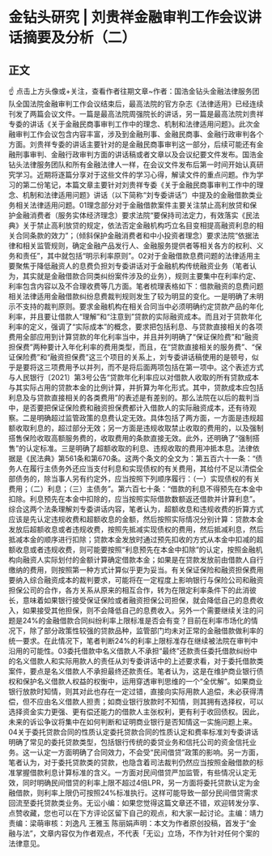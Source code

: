 # 金钻头研究 | 刘贵祥金融审判工作会议讲话摘要及分析（二）
## 正文
☝ 点击上方头像或+关注，查看作者往期文章~作者：国浩金钻头金融法律服务团队全国法院金融审判工作会议结束后，最高法院的官方杂志《法律适用》已经连续刊发了两篇会议文件。一篇是最高法院周强院长的讲话，另一篇是最高法院刘贵祥专委的讲话《关于金融民商事审判工作中的理念、机制和法律适用问题》。此次金融审判工作会议包含内容丰富，涉及到金融刑事、金融民商事、金融行政审判各个方面。刘贵祥专委的讲话主要针对的是金融民商事审判这一部分，后续可能还有金融刑事审判、金融行政审判方面的讲话稿或者文章以及会议纪要文件发布。国浩金钻头法律服务团队和所有金融法律人一样，在会议文件发布后第一时间开始认真研究学习。近期将逐篇分享对于这些文件的学习心得，解读文件的重点问题。作为学习的第二份笔记，本篇文章主要针对刘贵祥专委《关于金融民商事审判工作中的理念、机制和法律适用问题》讲话（以下简称“刘专委讲话”）中提及的金融借款类业务相关法律适用问题。01理念部分对于金融借款案件主要关注禁止高利放贷和保护金融消费者（服务实体经济理念）要求法院“要保持司法定力，有效落实《民法典》关于禁止高利放贷的规定，依法否定金融机构巧立名目变相提高融资利息的相关合同条款的效力”；（倾斜保护金融消费者和中小投资者理念）要求法院“依据法律和相关监管规则，确定金融产品发行人、金融服务提供者等相关各方的权利、义务和责任”，其中就包括“明示利率原则”。02对于金融借款息费问题的法律适用主要聚焦于降低融资人的息费负担刘专委讲话对于金融机构传统融资业务（笔者认为，其实就是金融借款合同类纠纷案件涉及的业务），规则主要集中在利率约定、利率包含内容以及不合理收费等几方面。笔者梳理表格如下：借款融资的息费问题相关法律适用金融借款纠纷息费裁判规则发生了较为明显的变化。一是明确了未明示不支持的裁判原则。要求金融机构在相关合同当中必须明确约定贷款产品的年化利率，并且要让借款人“理解”和“注意到”贷款的实际融资成本。而且对于贷款年化利率的定义，强调了“实际成本”的概念，要求把包括利息、与贷款直接相关的各项费用全部应用到计算贷款的年化利率当中，并且并列明确了“保证保险费”和“融资担保费”两种要计入年化利率的费用类型，而且，在“贷款直接相关的服务费”、“保证保险费”和“融资担保费”这三个项目的关系上，刘专委讲话稿使用的是顿号，似乎是要将这三项费用予以并列，而不是将后面两项包括在第一项中。这个表述方式与人民银行〔2021〕第3号公告“贷款年化利率应以对借款人收取的所有贷款成本与其实际占用的贷款本金的比例计算，并折算为年化形式。其中，贷款成本应包括利息及与贷款直接相关的各类费用”的表述是有差别的。那么法院在以后的裁判当中，是否要把保证保险费和融资担保费都计入借款人的实际融资成本，还有待观察。二是明确超过监管政策的息费认定无效。具体包括了两方面，一方面是违规超额收取利息的，超过部分无效；另一方面是违规收取禁止收取的费用的，以及强制搭售保险收取高额服务费的，收取费用的条款直接无效。此外，还明确了“强制搭售”的认定标准。三是明确了超额收取的利息、违规收取的费用冲抵本息。法律依据是《民法典》第561条和第670条。这两个条文的全文为：第五百六十一条：“债务人在履行主债务外还应当支付利息和实现债权的有关费用，其给付不足以清偿全部债务的，除当事人另有约定外，应当按照下列顺序履行：（一）实现债权的有关费用；（二）利息；（三）主债务”。第六百七十条：“借款的利息不得预先在本金中扣除。利息预先在本金中扣除的，应当按照实际借款数额返还借款并计算利息”。综合这两个法条理解刘专委讲话内容，笔者认为，超额收息和违规收费的折算方式应该是先认定违规收费和超额收息的金额，然后按照实际情况分别计算：贷款本金发放后超额收息或者违规收费，按照先抵减实现债权的费用，然后抵减利息，然后抵减本金的顺序进行扣除；贷款本金发放时通过预先扣收的方式从本金中扣减的超额收息或者违规收费，则可能要按照“利息预先在本金中扣除”的认定，按照金融机构向融资人实际划付的金额计算确定借款本金；如果是在贷款发放前由借款人自行缴纳的费用，则按照第一种方式计算似乎更为妥当。有关保证保险和融资担保费用要纳入综合融资成本的裁判要求，可能将在一定程度上影响银行与保险公司和融资担保公司的合作，各方关系从原来的相互合作，转为在限定利率条件下的此消彼长，意味着如果银行接受保证保险或者融资担保公司担保，就会降低自己的息费收入，如果接受其他担保，则不会降低自己的息费收入。另外一个需要继续关注的问题是24%的金融借款合同纠纷利率上限标准是否会有变？目前在利率市场化的情况下，除了部分政策性较强的贷款品种，监管部门均未对正常的金融借款做利率的统一要求。在此情况下，笔者判断24%的利率上限标准存在继续被法院在审判中沿用的可能性。03委托借款中名义借款人不承担“最终”还款责任委托借款纠纷中的名义借款人和实际用款人的责任从刘专委讲话中的上述要求看，对于委托借款类案件，要点是名义借款人不承担最终还款责任。笔者认为，这是在维护商业银行债权和保护名义借款人权益的权衡中，运用穿透审判思维的一个“全优解”。如果商业银行放款时知情，则其对此也存在一定过错，直接向实际用款人追偿，未必获得清偿，但不应由名义借款人担责；如商业银行放款时不知情，则其拥有选择权，可以选择资金实力更强、更有偿还能力的借款人主张权利，更有利于收回债权。因此，未来的诉讼争议将集中在如何判断和证明商业银行是否知情这一实施问题上来。04关于委托贷款合同的性质认定委托贷款合同的性质认定和费率标准刘专委讲话明确了常见的委托贷款类型，包括银行传统的委贷业务和信托公司的资金信托业务。这一认定一方面明确了合同效力，不会受“民间借贷”政策的影响。另一方面，笔者认为，对于委托贷款类的贷款，也隐含着司法裁判仍然应当按照金融借款的标准掌握借款利息计算标准的含义。一方面对民间借贷严加监管，有些情况认定无效，同时明确民间借贷的利率上限不超过4倍LPR，另一方面将委托贷款认定为金融借款，则利率上限仍可按照24%标准执行。这样可能导致一部分民间借贷需求回流至委托贷款类业务。无讼小编：如果您觉得这篇文章还不错，欢迎转发分享、点赞收藏，您也可以在下方评论区留下自己的观点，和大家一起讨论。主编：靖力责编：梁萌审核：刘逸凡 王雅玉 陈丽娟声明：本文为作者原创投稿，首发于“金融与法”，文章内容仅为作者观点，不代表「无讼」立场，不作为针对任何个案的法律意见。